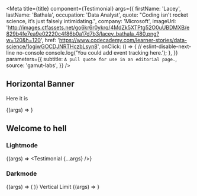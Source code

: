 
<Meta
  title={title}
  component={Testimonial}
  args={{
    firstName: 'Lacey',
    lastName: 'Bathala',
    occupation: 'Data Analyst',
    quote: "Coding isn't rocket science, it’s just falsely intimidating.",
    company: 'Microsoft',
    imageUrl:
      'http://images.ctfassets.net/go6kr6r0ykrq/4MdZk5XTPtg52O0uUBDMXB/e829b4fe7ea9e02220c4f86b0a17d7b3/lacey_bathala_480.png?w=120&h=120',
    href:
      'https://www.codecademy.com/learner-stories/data-science/1ogiwGOCDJNRTHczbLsyn8',
    onClick: () => {
      // eslint-disable-next-line no-console
      console.log('You could add event tracking here.');
    },
  }}
  parameters={{
    subtitle: `A pull quote for use in an editorial page.`,
    source: 'gamut-labs',
  }}
/>

## Horizontal Banner

Here it is

<Canvas withSource="open">
  <Story name="Testimonial">{(args) => <Testimonial {...args} />}</Story>
</Canvas>

<PropsTable story="Testimonial" />

## Welcome to hell

<LayoutGrid gap={32}>
<Column size={6}>

### Lightmode

<Story name="in hell">{(args) => <Testimonial {...args} />}</Story>

</Column>
<Column size={6}>

### Darkmode

<Story name="in hell2">
  {(args) => (
    <ColorMode mode="dark">
      <Testimonial {...args} />
    </ColorMode>
  )}
</Story>

</Column>
<Column size={4}>
 Vertical Limit

<Story name="lametown">
  {(args) => <Testimonial {...args} variant="vertical" />}
</Story>

</Column>
</LayoutGrid>
